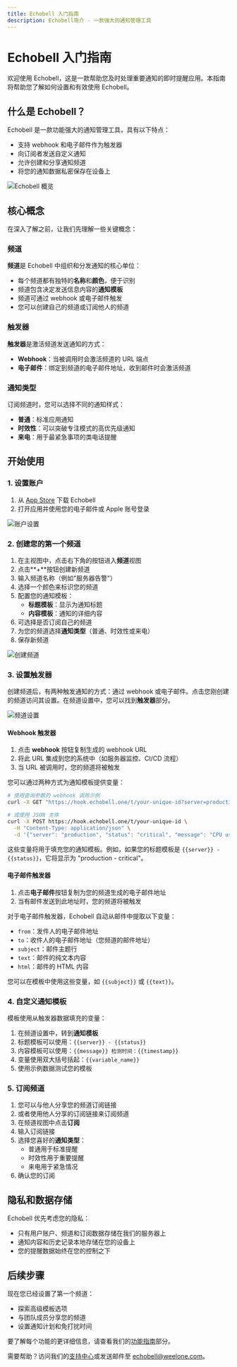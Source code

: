 ```yaml
---
title: Echobell 入门指南
description: Echobell简介 - 一款强大的通知管理工具
---
```


# Echobell 入门指南

欢迎使用 Echobell，这是一款帮助您及时处理重要通知的即时提醒应用。本指南将帮助您了解如何设置和有效使用 Echobell。

## 什么是 Echobell？

Echobell 是一款功能强大的通知管理工具，具有以下特点：
- 支持 webhook 和电子邮件作为触发器
- 向订阅者发送自定义通知
- 允许创建和分享通知频道
- 将您的通知数据私密保存在设备上

![Echobell 概览](/images/docs/screenshot-overview.en.png)

## 核心概念

在深入了解之前，让我们先理解一些关键概念：

### 频道

**频道**是 Echobell 中组织和分发通知的核心单位：
- 每个频道都有独特的**名称**和**颜色**，便于识别
- 频道包含决定发送信息内容的**通知模板**
- 频道可通过 webhook 或电子邮件触发
- 您可以创建自己的频道或订阅他人的频道

### 触发器

**触发器**是激活频道发送通知的方式：
- **Webhook**：当被调用时会激活频道的 URL 端点
- **电子邮件**：绑定到频道的电子邮件地址，收到邮件时会激活频道

### 通知类型

订阅频道时，您可以选择不同的通知样式：
- **普通**：标准应用通知
- **时效性**：可以突破专注模式的高优先级通知
- **来电**：用于最紧急事项的类电话提醒

## 开始使用

### 1. 设置账户

1. 从 [App Store](https://apps.apple.com/app/id6743597198) 下载 Echobell
2. 打开应用并使用您的电子邮件或 Apple 账号登录

![账户设置](/images/docs/screenshot-sign-in.en.png)

### 2. 创建您的第一个频道

1. 在主视图中，点击右下角的按钮进入**频道**视图
2. 点击**+**按钮创建新频道
2. 输入频道名称（例如"服务器告警"）
3. 选择一个颜色来标识您的频道
4. 配置您的通知模板：
   - **标题模板**：显示为通知标题
   - **内容模板**：通知的详细内容
7. 可选择是否订阅自己的频道
8. 为您的频道选择**通知类型**（普通、时效性或来电）
9. 保存新频道

![创建频道](/images/docs/screenshot-create-channel.en.png)

### 3. 设置触发器

创建频道后，有两种触发通知的方式：通过 webhook 或电子邮件。点击您刚创建的频道访问其设置。在频道设置中，您可以找到**触发器**部分。

![频道设置](/images/docs/screenshot-channel-settings.en.png)

#### Webhook 触发器

1. 点击 **webhook** 按钮复制生成的 webhook URL
2. 将此 URL 集成到您的系统中（如服务器监控、CI/CD 流程）
3. 当 URL 被调用时，您的频道将被触发

您可以通过两种方式为通知模板提供变量：

```bash
# 使用查询参数的 webhook 调用示例
curl -X GET "https://hook.echobell.one/t/your-unique-id?server=production&status=critical&message=CPU%20usage%20at%2095%25"

# 或使用 JSON 主体
curl -X POST https://hook.echobell.one/t/your-unique-id \
  -H "Content-Type: application/json" \
  -d '{"server": "production", "status": "critical", "message": "CPU usage at 95%"}'
```

这些变量将用于填充您的通知模板。例如，如果您的标题模板是 `{{server}} - {{status}}`，它将显示为 "production - critical"。

#### 电子邮件触发器

1. 点击**电子邮件**按钮复制为您的频道生成的电子邮件地址
2. 当有邮件发送到此地址时，您的频道将被触发

对于电子邮件触发器，Echobell 自动从邮件中提取以下变量：
- `from`：发件人的电子邮件地址
- `to`：收件人的电子邮件地址（您频道的邮件地址）
- `subject`：邮件主题行
- `text`：邮件的纯文本内容
- `html`：邮件的 HTML 内容

您可以在模板中使用这些变量，如 `{{subject}}` 或 `{{text}}`。

### 4. 自定义通知模板

模板使用从触发器数据填充的变量：

1. 在频道设置中，转到**通知模板**
2. 标题模板可以使用：`{{server}} - {{status}}`
3. 内容模板可以使用：`{{message}} 检测时间：{{timestamp}}`
4. 变量使用双大括号括起：`{{variable_name}}`
5. 使用示例数据测试您的模板

### 5. 订阅频道

1. 您可以与他人分享您的频道订阅链接
2. 或者使用他人分享的订阅链接来订阅频道
3. 在频道视图中点击**订阅**
4. 输入订阅链接
4. 选择您喜好的**通知类型**：
   - 普通用于标准提醒
   - 时效性用于重要提醒
   - 来电用于紧急情况
5. 确认您的订阅

## 隐私和数据存储

Echobell 优先考虑您的隐私：
- 只有用户账户、频道和订阅数据存储在我们的服务器上
- 通知内容和历史记录本地存储在您的设备上
- 您的提醒数据始终在您的控制之下

## 后续步骤

现在您已经设置了第一个频道：
- 探索高级模板选项
- 与团队成员分享您的频道
- 设置通知计划和免打扰时间

要了解每个功能的更详细信息，请查看我们的[功能指南](/docs/features)部分。

需要帮助？访问我们的[支持中心](/docs/support)或发送邮件至 echobell@weelone.com。